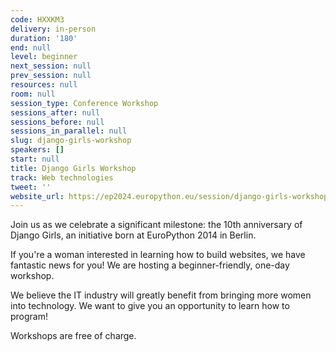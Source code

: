```yaml
---
code: HXXKM3
delivery: in-person
duration: '180'
end: null
level: beginner
next_session: null
prev_session: null
resources: null
room: null
session_type: Conference Workshop
sessions_after: null
sessions_before: null
sessions_in_parallel: null
slug: django-girls-workshop
speakers: []
start: null
title: Django Girls Workshop
track: Web technologies
tweet: ''
website_url: https://ep2024.europython.eu/session/django-girls-workshop
---
```


Join us as we celebrate a significant milestone: the 10th anniversary of Django Girls, an initiative born at EuroPython 2014 in Berlin.

If you're a woman interested in learning how to build websites, we have fantastic news for you! We are hosting a beginner-friendly, one-day workshop.

We believe the IT industry will greatly benefit from bringing more women into technology. We want to give you an opportunity to learn how to program!

Workshops are free of charge.
